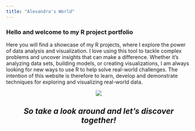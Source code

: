 ```yaml
---
title: "Alexandra's World"
---
```




### Hello and welcome to my R project portfolio

Here you will find a showcase of my R projects, where I explore the power of data analysis and visualization. I love using this tool to tackle complex problems and uncover insights that can make a difference. Whether it's analyzing data sets, building models, or creating visualizations, I am always looking for new ways to use R to help solve real-world challenges. The intention of this website is therefore to learn, develop and demonstrate techniques for exploring and visualizing real-world data. 

<div style="text-align:center">

![](https://media.giphy.com/media/lnsTFyT6wUzItXsUV5/giphy.gif)



## _So take a look around and let's discover together! _
</div>